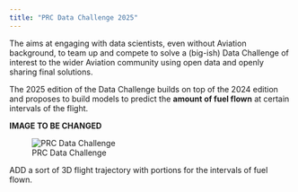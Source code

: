 ```yaml
---
title: "PRC Data Challenge 2025"
---
```


The \acr{PRC} aims at engaging with data scientists, even without
Aviation background, to team up and compete to solve a (big-ish) Data Challenge
of interest to the wider Aviation community using open data and openly sharing
final solutions.

The 2025 edition of the \acr{PRC} Data Challenge builds on top of the 2024
edition and proposes to build \acr{ML} models to predict the **amount of fuel
flown** at certain intervals of the flight.


[**IMAGE TO BE CHANGED**]{fg="white" bg="red"}

![PRC Data Challenge](media/prc_dc25.jpeg)


[ADD a sort of 3D flight trajectory with portions for the intervals of fuel flown.]{fg="white" bg="red"}
